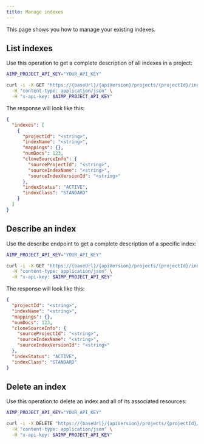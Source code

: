 ```yaml
---
title: Manage indexes
---
```


This page shows you how to manage your existing indexes.

## List indexes

Use this operation to get a complete description of all indexes in a project:

```bash
AIMP_PROJECT_API_KEY="YOUR_API_KEY"

curl -i -X GET "https://{baseUrl}/{apiVersion}/projects/{projectId}/indexes" \
  -H "content-type: application/json" \
  -H "x-api-key: $AIMP_PROJECT_API_KEY"
```

The response will look like this:

```json
{
  "indexes": [
    {
      "projectId": "<string>",
      "indexName": "<string>",
      "mappings": {},
      "numDocs": 123,
      "cloneSourceInfo": {
        "sourceProjectId": "<string>",
        "sourceIndexName": "<string>",
        "sourceIndexVersionId": "<string>"
      },
      "indexStatus": "ACTIVE",
      "indexClass": "STANDARD"
    }
  ]
}
```

## Describe an index

Use the describe endpoint to get a complete description of a specific index:

```bash
AIMP_PROJECT_API_KEY="YOUR_API_KEY"

curl -i -X GET "https://{baseUrl}/{apiVersion}/projects/{projectId}/indexes/{indexName}" \
  -H "content-type: application/json" \
  -H "x-api-key: $AIMP_PROJECT_API_KEY"
```

The response will look like this:

```json
{
  "projectId": "<string>",
  "indexName": "<string>",
  "mappings": {},
  "numDocs": 123,
  "cloneSourceInfo": {
    "sourceProjectId": "<string>",
    "sourceIndexName": "<string>",
    "sourceIndexVersionId": "<string>"
  },
  "indexStatus": "ACTIVE",
  "indexClass": "STANDARD"
}
```

## Delete an index

Use this operation to delete an index and all of its associated resources:

```bash
AIMP_PROJECT_API_KEY="YOUR_API_KEY"

curl -i -X DELETE "https://{baseUrl}/{apiVersion}/projects/{projectId}/indexes/{indexName}" \
  -H "content-type: application/json" \
  -H "x-api-key: $AIMP_PROJECT_API_KEY"
```
